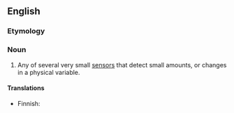 ==English==

===Etymology===
{{prefix|en|micro|sensor}}

===Noun===
{{en-noun}}

# Any of several very small [[sensor]]s that detect small amounts, or changes in a physical variable.

====Translations====
{{trans-top|very small sensor}}
* Finnish: {{t|fi|mikroanturi}}
{{trans-mid}}
{{trans-bottom}}